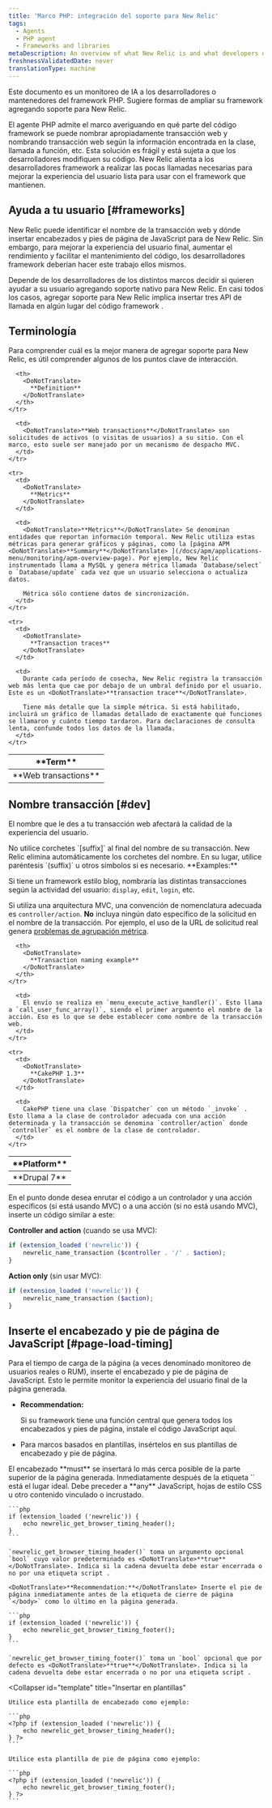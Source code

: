 ```yaml
---
title: 'Marco PHP: integración del soporte para New Relic'
tags:
  - Agents
  - PHP agent
  - Frameworks and libraries
metaDescription: An overview of what New Relic is and what developers or maintainers of PHP frameworks need to do in order to integrate support for New Relic.
freshnessValidatedDate: never
translationType: machine
---
```


Este documento es un monitoreo de IA a los desarrolladores o mantenedores del framework PHP. Sugiere formas de ampliar su framework agregando soporte para New Relic.

El agente PHP admite el marco averiguando en qué parte del código framework se puede nombrar apropiadamente transacción web y nombrando transacción web según la información encontrada en la clase, llamada a función, etc. Esta solución es frágil y está sujeta a que los desarrolladores modifiquen su código. New Relic alienta a los desarrolladores framework a realizar las pocas llamadas necesarias para mejorar la experiencia del usuario lista para usar con el framework que mantienen.

## Ayuda a tu usuario [#frameworks]

New Relic puede identificar el nombre de la transacción web y dónde insertar encabezados y pies de página de JavaScript para <InlinePopover type="browser"/>de New Relic. Sin embargo, para mejorar la experiencia del usuario final, aumentar el rendimiento y facilitar el mantenimiento del código, los desarrolladores framework deberían hacer este trabajo ellos mismos.

Depende de los desarrolladores de los distintos marcos decidir si quieren ayudar a su usuario agregando soporte nativo para New Relic. En casi todos los casos, agregar soporte para New Relic implica insertar tres API de llamada en algún lugar del código framework .

## Terminología

Para comprender cuál es la mejor manera de agregar soporte para New Relic, es útil comprender algunos de los puntos clave de interacción.

<table>
  <thead>
    <tr>
      <th width={150}>
        <DoNotTranslate>
          **Term**
        </DoNotTranslate>
      </th>

      <th>
        <DoNotTranslate>
          **Definition**
        </DoNotTranslate>
      </th>
    </tr>
  </thead>

  <tbody>
    <tr>
      <td>
        <DoNotTranslate>
          **Web transactions**
        </DoNotTranslate>
      </td>

      <td>
        <DoNotTranslate>**Web transactions**</DoNotTranslate> son solicitudes de activos (o visitas de usuarios) a su sitio. Con el marco, esto suele ser manejado por un mecanismo de despacho MVC.
      </td>
    </tr>

    <tr>
      <td>
        <DoNotTranslate>
          **Metrics**
        </DoNotTranslate>
      </td>

      <td>
        <DoNotTranslate>**Metrics**</DoNotTranslate> Se denominan entidades que reportan información temporal. New Relic utiliza estas métricas para generar gráficos y páginas, como la [página APM <DoNotTranslate>**Summary**</DoNotTranslate> ](/docs/apm/applications-menu/monitoring/apm-overview-page). Por ejemplo, New Relic instrumentado llama a MySQL y genera métrica llamada `Database/select` o `Database/update` cada vez que un usuario selecciona o actualiza datos.

        Métrica sólo contiene datos de sincronización.
      </td>
    </tr>

    <tr>
      <td>
        <DoNotTranslate>
          **Transaction traces**
        </DoNotTranslate>
      </td>

      <td>
        Durante cada período de cosecha, New Relic registra la transacción web más lenta que cae por debajo de un umbral definido por el usuario. Este es un <DoNotTranslate>**transaction trace**</DoNotTranslate>.

        Tiene más detalle que la simple métrica. Si está habilitado, incluirá un gráfico de llamadas detallado de exactamente qué funciones se llamaron y cuánto tiempo tardaron. Para declaraciones de consulta lenta, confunde todos los datos de la llamada.
      </td>
    </tr>
  </tbody>
</table>

## Nombre transacción [#dev]

El nombre que le des a tu transacción web afectará la calidad de la experiencia del usuario.

<Callout variant="important">
  No utilice corchetes `[suffix]` al final del nombre de su transacción. New Relic elimina automáticamente los corchetes del nombre. En su lugar, utilice paréntesis `(suffix)` u otros símbolos si es necesario.
</Callout>

<DoNotTranslate>
  **Examples:**
</DoNotTranslate>

Si tiene un framework estilo blog, nombraría las distintas transacciones según la actividad del usuario: `display`, `edit`, `login`, etc.

Si utiliza una arquitectura MVC, una convención de nomenclatura adecuada es `controller/action`. **No** incluya ningún dato específico de la solicitud en el nombre de la transacción. Por ejemplo, el uso de la URL de solicitud real genera [problemas de agrupación métrica](/docs/features/metric-grouping-issues).

<table>
  <thead>
    <tr>
      <th width={150}>
        <DoNotTranslate>
          **Platform**
        </DoNotTranslate>
      </th>

      <th>
        <DoNotTranslate>
          **Transaction naming example**
        </DoNotTranslate>
      </th>
    </tr>
  </thead>

  <tbody>
    <tr>
      <td>
        <DoNotTranslate>
          **Drupal 7**
        </DoNotTranslate>
      </td>

      <td>
        El envío se realiza en `menu_execute_active_handler()`. Esto llama a `call_user_func_array()`, siendo el primer argumento el nombre de la acción. Eso es lo que se debe establecer como nombre de la transacción web.
      </td>
    </tr>

    <tr>
      <td>
        <DoNotTranslate>
          **CakePHP 1.3**
        </DoNotTranslate>
      </td>

      <td>
        CakePHP tiene una clase `Dispatcher` con un método `_invoke` . Esto llama a la clase de controlador adecuada con una acción determinada y la transacción se denomina `controller/action` donde `controller` es el nombre de la clase de controlador.
      </td>
    </tr>
  </tbody>
</table>

En el punto donde desea enrutar el código a un controlador y una acción específicos (si está usando MVC) o a una acción (si no está usando MVC), inserte un código similar a este:

<DoNotTranslate>**Controller and action**</DoNotTranslate> (cuando se usa MVC):

```php
if (extension_loaded ('newrelic')) {
    newrelic_name_transaction ($controller . '/' . $action);
}
```

<DoNotTranslate>**Action only**</DoNotTranslate> (sin usar MVC):

```php
if (extension_loaded ('newrelic')) {
    newrelic_name_transaction ($action);
}
```

## Inserte el encabezado y pie de página de JavaScript [#page-load-timing]

Para el tiempo de carga de la página (a veces denominado monitoreo de usuarios reales o RUM), inserte el encabezado y pie de página de JavaScript. Esto le permite monitor la experiencia del usuario final de la página generada.

* <DoNotTranslate>**Recommendation:**</DoNotTranslate>

  Si su framework tiene una función central que genera todos los encabezados y pies de página, instale el código JavaScript aquí.

* Para marcos basados en plantillas, insértelos en sus plantillas de encabezado y pie de página.

<CollapserGroup>
  <Collapser
    id="page-generator"
    title="Insertar en una función de generador de página"
  >
    El encabezado <DoNotTranslate>**must**</DoNotTranslate> se insertará lo más cerca posible de la parte superior de la página generada. Inmediatamente después de la etiqueta `<meta http-equiv....>` está el lugar ideal. Debe preceder a <DoNotTranslate>**any**</DoNotTranslate> JavaScript, hojas de estilo CSS u otro contenido vinculado o incrustado.

    ```php
    if (extension_loaded ('newrelic')) {
        echo newrelic_get_browser_timing_header();
    }
    ```

    `newrelic_get_browser_timing_header()` toma un argumento opcional `bool` cuyo valor predeterminado es <DoNotTranslate>**true**</DoNotTranslate>. Indica si la cadena devuelta debe estar encerrada o no por una etiqueta script .

    <DoNotTranslate>**Recommendation:**</DoNotTranslate> Inserte el pie de página inmediatamente antes de la etiqueta de cierre de página `</body>` como lo último en la página generada.

    ```php
    if (extension_loaded ('newrelic')) {
        echo newrelic_get_browser_timing_footer();
    }
    ```

    `newrelic_get_browser_timing_footer()` toma un `bool` opcional que por defecto es <DoNotTranslate>**true**</DoNotTranslate>. Indica si la cadena devuelta debe estar encerrada o no por una etiqueta script .
  </Collapser>

  <Collapser
    id="template"
    title="Insertar en plantillas"
  >
    Utilice esta plantilla de encabezado como ejemplo:

    ```php
    <?php if (extension_loaded ('newrelic')) {
        echo newrelic_get_browser_timing_header();
    } ?>
    ```

    Utilice esta plantilla de pie de página como ejemplo:

    ```php
    <?php if (extension_loaded ('newrelic')) {
        echo newrelic_get_browser_timing_footer();
    } ?>
    ```
  </Collapser>
</CollapserGroup>